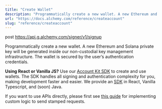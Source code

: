 ```yaml
---
title: "Create Wallet"
description: "Programmatically create a new wallet. A new Ethereum and Solana private key will be generated inside our non-custodial key management infrastructure. The wallet is secured by the user’s authentication credentials."
url: "https://docs.alchemy.com/reference/createaccount"
slug: "reference/createaccount"
---
```


post https://api.g.alchemy.com/signer/v1/signup

Programmatically create a new wallet. A new Ethereum and Solana private key will be generated inside our non-custodial key management infrastructure. The wallet is secured by the user’s authentication credentials.

**Using React or Vanilla JS?** Use our [Account Kit SDK](https://accountkit.alchemy.com/) to create and use wallets. The SDK handles all signing and authentication complexity for you, making development faster and easier. We provide an [SDK](https://github.com/alchemyplatform/aa-sdk) in React, Vanilla Typescript, and (soon) Java.

If you want to use APIs directly, please first see [this guide](/reference/how-to-stamp-requests) for implementing custom logic to send stamped requests.

